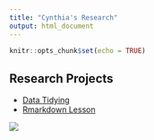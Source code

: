 ```yaml
---
title: "Cynthia's Research"
output: html_document
---
```


```r
knitr::opts_chunk$set(echo = TRUE)
```

## Research Projects

- [Data Tidying](Rmd/DataTidying.html)
- [Rmarkdown Lesson](Rmd/rmarkdown_lesson.html)

![](take-me-to-the-lab-please.png)